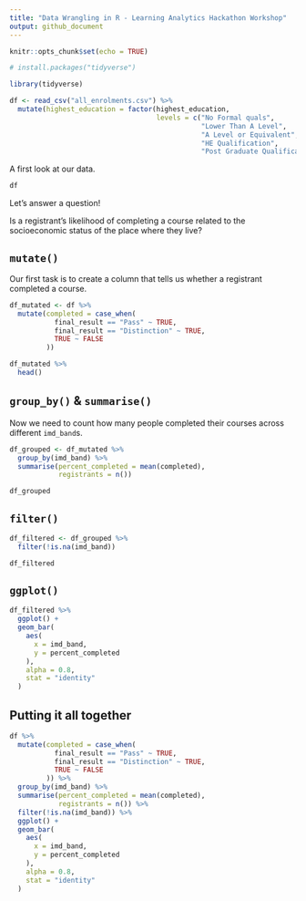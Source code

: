 ```yaml
---
title: "Data Wrangling in R - Learning Analytics Hackathon Workshop"
output: github_document
---
```


```r
knitr::opts_chunk$set(echo = TRUE)
```

```r
# install.packages("tidyverse")
```

```r
library(tidyverse)
```

```r
df <- read_csv("all_enrolments.csv") %>% 
  mutate(highest_education = factor(highest_education, 
                                    levels = c("No Formal quals",
                                               "Lower Than A Level",
                                               "A Level or Equivalent",
                                               "HE Qualification",
                                               "Post Graduate Qualification")))

```

A first look at our data.

```r
df
```

Let's answer a question!

Is a registrant's likelihood of completing a course related to the socioeconomic status of the place where they live?

## `mutate()`

Our first task is to create a column that tells us whether a registrant completed a course.

```r
df_mutated <- df %>% 
  mutate(completed = case_when(
           final_result == "Pass" ~ TRUE,
           final_result == "Distinction" ~ TRUE,
           TRUE ~ FALSE
         ))

df_mutated %>% 
  head()
```

## `group_by()` & `summarise()`

Now we need to count how many people completed their courses across different `imd_band`s.

```r
df_grouped <- df_mutated %>% 
  group_by(imd_band) %>%
  summarise(percent_completed = mean(completed),
            registrants = n())

df_grouped
```

## `filter()`

```r
df_filtered <- df_grouped %>% 
  filter(!is.na(imd_band))

df_filtered
```

## `ggplot()`

```r
df_filtered %>% 
  ggplot() +
  geom_bar(
    aes(
      x = imd_band,
      y = percent_completed
    ),
    alpha = 0.8,
    stat = "identity"
  )
```

## Putting it all together

```r
df %>% 
  mutate(completed = case_when(
           final_result == "Pass" ~ TRUE,
           final_result == "Distinction" ~ TRUE,
           TRUE ~ FALSE
         )) %>% 
  group_by(imd_band) %>%
  summarise(percent_completed = mean(completed),
            registrants = n()) %>% 
  filter(!is.na(imd_band)) %>% 
  ggplot() +
  geom_bar(
    aes(
      x = imd_band,
      y = percent_completed
    ),
    alpha = 0.8,
    stat = "identity"
  )
  
```
